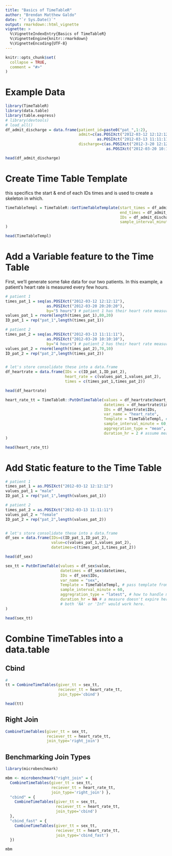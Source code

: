 ```yaml
---
title: "Basics of TimeTableR"
author: "Brendan Matthew Galdo"
date: "`r Sys.Date()`"
output: rmarkdown::html_vignette
vignette: >
  %\VignetteIndexEntry{Basics of TimeTableR}
  %\VignetteEngine{knitr::rmarkdown}
  %\VignetteEncoding{UTF-8}
---
```


```r
knitr::opts_chunk$set(
  collapse = TRUE,
  comment = "#>"
)
```

# Example Data

```r
library(TimeTableR)
library(data.table)
library(table.express)
# library(devtools)
# load_all()
df_admit_discharge = data.frame(patient_id=paste0("pat_",1:2),
                                admit=c(as.POSIXct("2012-03-12 12:12:12"),
                                        as.POSIXct("2012-03-13 11:11:11")),
                                discharge=c(as.POSIXct("2012-3-20 12:12:12"),
                                            as.POSIXct("2012-03-20 10:10:10")))

head(df_admit_discharge)
```

# Create Time Table Template 

this specifics the start & end of each IDs times and is used to create a skeleton in which.
```r

TimeTableTempl = TimeTableR::GetTimeTableTemplate(start_times = df_admit_discharge$admit,
                                                  end_times = df_admit_discharge$discharge,
                                                  IDs = df_admit_discharge$patient_id,
                                                  sample_interval_minute=60 # grid point at every 60th minute 
)

head(TimeTableTempl)
```



# Add a Variable feature to the Time Table

First, we'll generate some fake data for our two patients. In this example, a patient's heart rate is measured every few hours.

```r

# patient 1
times_pat_1 = seq(as.POSIXct("2012-03-12 12:12:12"),
                  as.POSIXct("2012-03-20 20:20:20"),
                  by="5 hours") # patient 1 has their heart rate measured every 5 hours
values_pat_1 = rnorm(length(times_pat_1),80,20)
ID_pat_1 = rep("pat_1",length(times_pat_1))

# patient 2
times_pat_2 = seq(as.POSIXct("2012-03-13 11:11:11"),
                  as.POSIXct("2012-03-20 10:10:10"),
                  by="4 hours") # patient 2 has their heart rate measured every 4 hours
values_pat_2 = rnorm(length(times_pat_2),70,10)
ID_pat_2 = rep("pat_2",length(times_pat_2))


# let's store consolidate these into a data.frame
df_heartrate = data.frame(IDs = c(ID_pat_1,ID_pat_2),
                          heart_rate = c(values_pat_1,values_pat_2),
                          times = c(times_pat_1,times_pat_2))

head(df_heartrate)

```

```r

heart_rate_tt = TimeTableR::PutOnTimeTable(values = df_heartrate$heart_rate,
                                           datetimes = df_heartrate$times,
                                           IDs = df_heartrate$IDs,
                                           var_name = "heart_rate",
                                           Template = TimeTableTempl, # pass template from section one
                                           sample_interval_minute = 60,
                                           aggregration_type = "mean", #how to handle multiple measurements for same time point
                                           duration_hr = 2 # assume measures are carried forward 2 hours if no new measurement
)

head(heart_rate_tt)
```

# Add Static feature to the Time Table 

```r

# patient 1
times_pat_1 = as.POSIXct("2012-03-12 12:12:12")
values_pat_1 = "male"
ID_pat_1 = rep("pat_1",length(values_pat_1))

# patient 2
times_pat_2 = as.POSIXct("2012-03-13 11:11:11")
values_pat_2 = "female"
ID_pat_2 = rep("pat_2",length(values_pat_2))


# let's store consolidate these into a data.frame
df_sex = data.frame(IDs=c(ID_pat_1,ID_pat_2),
                    value=c(values_pat_1,values_pat_2),
                    datetimes=c(times_pat_1,times_pat_2))

head(df_sex)

sex_tt = PutOnTimeTable(values = df_sex$value,
                        datetimes = df_sex$datetimes,
                        IDs = df_sex$IDs,
                        var_name = "sex",
                        Template = TimeTableTempl, # pass template from section one 
                        sample_interval_minute = 60, 
                        aggregration_type = "latest", # how to handle multiple measurements for same time point 
                        duration_hr = NA # a measure doesn't expire here since it's static 
                        # both 'NA' or 'Inf' would work here.
)

head(sex_tt)
```

# Combine TimeTables into a data.table  

## Cbind
```r
# 
tt = CombineTimeTables(giver_tt = sex_tt,
                       reciever_tt = heart_rate_tt,
                       join_type='cbind')

head(tt)
```

## Right Join
```r

CombineTimeTables(giver_tt = sex_tt,
                  reciever_tt = heart_rate_tt, 
                  join_type='right_join') 

```

## Benchmarking Join Types
```r
library(microbenchmark)

mbm <- microbenchmark("right_join" = { 
  CombineTimeTables(giver_tt = sex_tt,
                    reciever_tt = heart_rate_tt, 
                    join_type='right_join') },
  "cbind" = {
    CombineTimeTables(giver_tt = sex_tt,
                      reciever_tt = heart_rate_tt,
                      join_type='cbind')
  },
  "cbind_fast" = {
    CombineTimeTables(giver_tt = sex_tt,
                      reciever_tt = heart_rate_tt,
                      join_type='cbind_fast')
  })

mbm
```